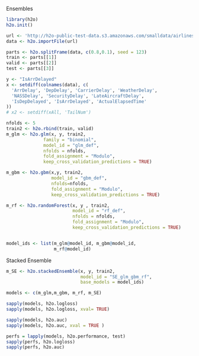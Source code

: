 
Ensembles

```{r}
library(h2o)
h2o.init()
```

```{r}
url <- 'http://h2o-public-test-data.s3.amazonaws.com/smalldata/airlines/allyears2k_headers.zip'
data <- h2o.importFile(url)
```

```{r}
parts <- h2o.splitFrame(data, c(0.8,0.1), seed = 123)
train <- parts[[1]]
valid <- parts[[2]]
test <- parts[[3]]
```

```{r}
y <- "IsArrDelayed"
x <- setdiff(colnames(data), c(
  'ArrDelay', 'DepDelay', 'CarrierDelay', 'WeatherDelay',
  'NASSDelay', 'SecurityDelay', 'LateAircraftDelay',
  'IsDepDelayed', 'IsArrDelayed', 'ActualElapsedTime'
))
# x2 <- setdiff(xAll, 'TailNum')
```


```{r}
nfolds <- 5
train2 <- h2o.rbind(train, valid)
m_glm <- h2o.glm(x, y, train2,
              family = "binomial",
              model_id = "glm_def",
              nfolds = nfolds,
              fold_assignment = "Modulo",
              keep_cross_validation_predictions = TRUE)

m_gbm <- h2o.gbm(x,y, train2, 
                 model_id = "gbm_def",
                 nfolds=nfolds,
                 fold_assignment = "Modulo",
                 keep_cross_validation_predictions = TRUE)

m_rf <- h2o.randomForest(x, y , train2,
                         model_id = "rf_def",
                         nfolds = nfolds,
                         fold_assignment = "Modulo",
                         keep_cross_validation_predictions = TRUE)



```

```{r}
model_ids <- list(m_glm@model_id, m_gbm@model_id,
                  m_rf@model_id)
```

Stacked Ensemble
```{r}
m_SE <- h2o.stackedEnsemble(x, y, train2,
                            model_id = "SE_glm_gbm_rf",
                            base_models = model_ids)
```

```{r}
models <- c(m_glm,m_gbm, m_rf, m_SE)
```

```{r}
sapply(models, h2o.logloss)
sapply(models, h2o.logloss, xval= TRUE)
```

```{r}
sapply(models, h2o.auc)
sapply(models, h2o.auc, xval = TRUE )
```

```{r}
perfs = lapply(models, h2o.performance, test)
sapply(perfs, h2o.logloss)
sapply(perfs, h2o.auc)
```

